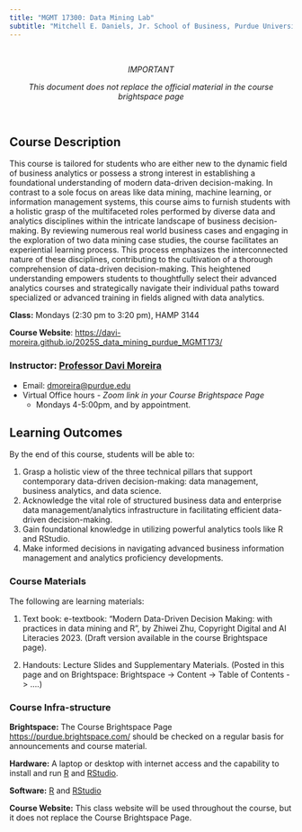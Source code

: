 ```yaml
---
title: "MGMT 17300: Data Mining Lab"
subtitle: "Mitchell E. Daniels, Jr. School of Business, Purdue University"
---
```


<!--- # IMPORTANT REFERENCE: https://www.youtube.com/watch?v=uimdXPZc40I&list=PLkrJrLs7xfbXcEKhTCKRSr2VXH4yiBeXo&index=4 --->

<br>

<center>

*IMPORTANT*

*This document does not replace the official material in the course brightspace page*

</center>

<br>

## Course Description

This course is tailored for students who are either new to the dynamic field of business analytics or possess a strong interest in establishing a foundational understanding of modern data-driven decision-making. In contrast to a sole focus on areas like data mining, machine learning, or information management systems, this course aims to furnish students with a holistic grasp of the multifaceted roles performed by diverse data and analytics disciplines within the intricate landscape of business decision-making. By reviewing numerous real world business cases and engaging in the exploration of two data mining case studies, the course facilitates an experiential learning process. This process emphasizes the interconnected nature of these disciplines, contributing to the cultivation of a thorough comprehension of data-driven decision-making. This heightened understanding empowers students to thoughtfully select their advanced analytics courses and strategically navigate their individual paths toward specialized or advanced training in fields aligned with data analytics.

**Class:** Mondays (2:30 pm to 3:20 pm), HAMP 3144

**Course Website**: [https://davi-moreira.github.io/2025S_data_mining_purdue_MGMT173/](https://davi-moreira.github.io/2025S_data_mining_purdue_MGMT173/){target="_blank"}

### Instructor: [Professor Davi Moreira](https://davi-moreira.github.io)

-   Email: [dmoreira\@purdue.edu](mailto:dmoreira@purdue.edu)
-   Virtual Office hours - *Zoom link in your Course Brightspace Page*
    -   Mondays 4-5:00pm, and by appointment.

## Learning Outcomes

By the end of this course, students will be able to:

1.  Grasp a holistic view of the three technical pillars that support contemporary data-driven decision-making: data management, business analytics, and data science.
2.  Acknowledge the vital role of structured business data and enterprise data management/analytics infrastructure in facilitating efficient data-driven decision-making.
3.  Gain foundational knowledge in utilizing powerful analytics tools like R and RStudio.
4.  Make informed decisions in navigating advanced business information management and analytics proficiency developments.

### Course Materials

The following are learning materials:

1.  Text book: e-textbook: “Modern Data-Driven Decision Making: with practices in data mining and R”, by Zhiwei Zhu, Copyright Digital and AI Literacies 2023. (Draft version available in the course Brightspace page).

2.  Handouts: Lecture Slides and Supplementary Materials. (Posted in this page and on Brightspace: Brightspace -\> Content -\> Table of Contents -\> ….)

### Course Infra-structure

**Brightspace:** The Course Brightspace Page <https://purdue.brightspace.com/> should be checked on a regular basis for announcements and course material.

**Hardware:** A laptop or desktop with internet access and the capability to install and run [R](https://cran.r-project.org/){target="_blank"} and [RStudio](https://posit.co/downloads/){target="_blank"}.

**Software:** [R](https://cran.r-project.org/){target="_blank"} and [RStudio](https://posit.co/downloads/){target="_blank"}

**Course Website:** This class website will be used throughout the course, but it does not replace the Course Brightspace Page.
